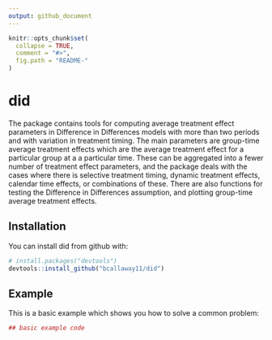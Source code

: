 ```yaml
---
output: github_document
---
```


<!-- README.md is generated from README.Rmd. Please edit that file -->

```r
knitr::opts_chunk$set(
  collapse = TRUE,
  comment = "#>",
  fig.path = "README-"
)
```

# did

The \code{did} package contains tools for computing average treatment effect parameters in Difference in Differences models with more than two periods and with variation in treatment timing.  The main parameters are group-time average treatment effects which are the average treatment effect for a particular group at a a particular time.  These can be aggregated into a fewer number of treatment effect parameters, and the package deals with the cases where there is selective treatment timing, dynamic treatment effects, calendar time effects, or combinations of these.  There are also functions for testing the Difference in Differences assumption, and plotting group-time average treatment effects.

## Installation

You can install did from github with:

```r
# install.packages("devtools")
devtools::install_github("bcallaway11/did")
```

## Example

This is a basic example which shows you how to solve a common problem:

```r
## basic example code
```
